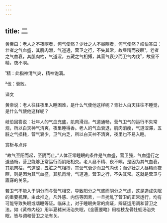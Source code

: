 ```yaml
---
---
---
```

title: 二
---




黄帝曰：老人之不夜瞑者，何气使然？少壮之人不昼瞑者，何气使然？岐伯答曰：壮者之气血盛，其肌肉滑，气道通，营卫之行，不失其常，故昼精而夜瞑¹。老者之气血衰，其肌肉枯，气道涩，五藏之气相搏，其营气衰少而卫气内伐²，故昼不精，夜不瞑。

¹精：此指神清气爽，精神饱满。

²伐：衰败。

译文

黄帝说：老人往往夜里入睡困难，是什么气使他这样呢？青壮人白天往往不睡觉，是什么气使他这样呢？

岐伯回答说：壮年人的气血充盛，肌肉滑润，气道通畅，营气卫气的运行不失常规，所以白天神气清爽，夜里睡得香。老人的气血衰退，肌肉消瘦，气道涩滞，五脏之气损耗，营气衰少，卫气内乏，所以白天神不清爽，夜里也不易入睡。

赏析与点评

“故气至阳而起，至阴而止。”人体正常睡眠的条件是气血盛，营卫强，气血运行之道通畅，营卫能够正常运行而阴阳相交。老人昼不精、夜不瞑，是因为其气血衰，其肌肉枯，气道涩，五脏之气相搏，其营气衰少而卫气内伐；而少壮之人昼精而夜瞑，则是因为其气血盛，其肌肉滑，气道通，营卫之行，不失其常。这就是营卫与寤寐的关系。

若卫气不能入于阴分而与营气相交，导致阳分之气盛而阴分之气虚，这是造成失眠的重要机理。由此推之，凡外感、内伤等因素，一旦扰乱了营卫的正常运行，均有可能导致失眠或嗜睡等证。临床上，对于睡眠失常的病证，辨证运用调和营卫之法。如《黄帝内经》用半夏秫米汤治失眠，《金匮要略》用桂枝龙骨牡蛎汤治失眠，皆与调和营卫之法有关。